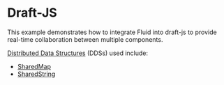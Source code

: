 
<Meta title="React Demos/Draft-JS" component={FluidLoader} />

# Draft-JS

This example demonstrates how to integrate Fluid into draft-js to provide real-time collaboration
between multiple components. 

<a href="https://ashy-mud-0acebac10.azurestaticapps.net/docs/concepts/dds/" target="_blank">Distributed Data Structures</a> (DDSs) used include:

* <a href="https://ashy-mud-0acebac10.azurestaticapps.net/apis/map/sharedmap/" target="_blank">SharedMap</a>
* <a href="https://ashy-mud-0acebac10.azurestaticapps.net/apis/sequence/sharedstring/" target="_blank">SharedString</a>

<Story name="Demo">
  <FluidLoader factory={FluidDraftJsContainer} view={FluidDraftJsView} viewType="react"></FluidLoader>
</Story>
